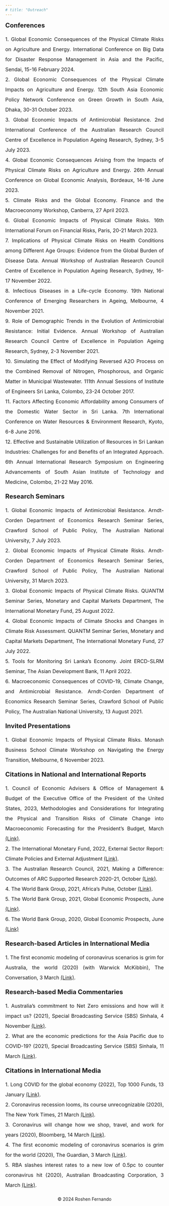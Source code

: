 ---
# title: "Outreach"
---
<div align = "left" style="font-size: 20px"> **Conferences** </div>
<p align = "justify" style="font-size: 16px; line-height: 2; margin-bottom: 18px; list-style-type: none">
<span style="list-style-type: none;"> 
1. Global Economic Consequences of the Physical Climate Risks on Agriculture and Energy. International Conference on Big Data for Disaster Response Management in Asia and the Pacific, Sendai, 15-16 February 2024.
</span><br>
<span style="list-style-type: none;"> 
2. Global Economic Consequences of the Physical Climate Impacts on Agriculture and Energy. 12th South Asia Economic Policy Network Conference on Green Growth in South Asia, Dhaka, 30-31 October 2023.
</span><br>
<span style="list-style-type: none;"> 
3. Global Economic Impacts of Antimicrobial Resistance. 2nd International Conference of the Australian Research Council Centre of Excellence in Population Ageing Research, Sydney, 3-5 July 2023.
</span><br>
<span style="list-style-type: none;"> 
4. Global Economic Consequences Arising from the Impacts of Physical Climate Risks on Agriculture and Energy. 26th Annual Conference on Global Economic Analysis, Bordeaux, 14-16 June 2023.
</span><br>
<span style="list-style-type: none;"> 
5. Climate Risks and the Global Economy. Finance and the Macroeconomy Workshop, Canberra, 27 April 2023.
</span><br>
<span style="list-style-type: none;"> 
6. Global Economic Impacts of Physical Climate Risks. 16th International Forum on Financial Risks, Paris, 20-21 March 2023.
</span><br>
<span style="list-style-type: none;"> 
7. Implications of Physical Climate Risks on Health Conditions among Different Age Groups: Evidence from the Global Burden of Disease Data. Annual Workshop of Australian Research Council Centre of Excellence in Population Ageing Research, Sydney, 16-17 November 2022.
</span><br>
<span style="list-style-type: none;">
8. Infectious Diseases in a Life-cycle Economy. 19th National Conference of Emerging Researchers in Ageing, Melbourne, 4 November 2021.
</span><br>
<span style="list-style-type: none;">
9. Role of Demographic Trends in the Evolution of Antimicrobial Resistance: Initial Evidence. Annual Workshop of Australian Research Council Centre of Excellence in Population Ageing Research, Sydney, 2-3 November 2021.
</span><br>
<span style="list-style-type: none;"> 
10. Simulating the Effect of Modifying Reversed A2O Process on the Combined Removal of Nitrogen, Phosphorous, and Organic Matter in Municipal Wastewater. 111th Annual Sessions of Institute of Engineers Sri Lanka, Colombo, 23-24 October 2017.
</span><br>
<span style="list-style-type: none;"> 
11. Factors Affecting Economic Affordability among Consumers of the Domestic Water Sector in Sri Lanka. 7th International Conference on Water Resources & Environment Research, Kyoto, 6-8 June 2016.
</span><br>
<span style="list-style-type: none;"> 
12. Effective and Sustainable Utilization of Resources in Sri Lankan Industries: Challenges for and Benefits of an Integrated Approach. 6th Annual International Research Symposium on Engineering Advancements of South Asian Institute of Technology and Medicine, Colombo, 21-22 May 2016.
</p>

<div align = "left" style="font-size: 20px"> **Research Seminars** </div>
<p align = "justify" style="font-size: 16px; line-height: 2; margin-bottom: 18px; list-style-type: none">
<span style="list-style-type: none;"> 
1. Global Economic Impacts of Antimicrobial Resistance. Arndt-Corden Department of Economics Research Seminar Series, Crawford School of Public Policy, The Australian National University, 7 July 2023.
</span><br>
<span style="list-style-type: none;">
2. Global Economic Impacts of Physical Climate Risks. Arndt-Corden Department of Economics Research Seminar Series, Crawford School of Public Policy, The Australian National University, 31 March 2023.
</span><br>
<span style="list-style-type: none;"> 
3. Global Economic Impacts of Physical Climate Risks. QUANTM Seminar Series, Monetary and Capital Markets Department, The International Monetary Fund, 25 August 2022.
</span><br>
<span style="list-style-type: none;"> 
4. Global Economic Impacts of Climate Shocks and Changes in Climate Risk Assessment. QUANTM Seminar Series, Monetary and Capital Markets Department, The International Monetary Fund, 27 July 2022.
</span><br>
<span style="list-style-type: none;"> 
5. Tools for Monitoring Sri Lanka's Economy. Joint ERCD-SLRM Seminar, The Asian Development Bank, 11 April 2022.
</span><br>
<span style="list-style-type: none;"> 
6. Macroeconomic Consequences of COVID-19, Climate Change, and Antimicrobial Resistance. Arndt-Corden Department of Economics Research Seminar Series, Crawford School of Public Policy, The Australian National University, 13 August 2021.
</p>

<div align = "left" style="font-size: 20px"> **Invited Presentations** </div>
<p align = "justify" style="font-size: 16px; line-height: 2; margin-bottom: 18px; list-style-type: none">
<span style="list-style-type: none;"> 
1. Global Economic Impacts of Physical Climate Risks. Monash Business School Climate Workshop on Navigating the Energy Transition, Melbourne, 6 November 2023.
</p>

<div align = "left" style="font-size: 20px"> **Citations in National and International Reports** </div>
<p align = "justify" style="font-size: 16px; line-height: 2; margin-bottom: 18px; list-style-type: none">
<span style="list-style-type: none;"> 
1. Council of Economic Advisers & Office of Management & Budget of the Executive Office of the President of the United States, 2023, Methodologies and Considerations for Integrating the Physical and Transition Risks of Climate Change into Macroeconomic Forecasting for the President's Budget, March [(Link)](https://www.whitehouse.gov/wp-content/uploads/2023/03/CEA-OMB-White-Paper.pdf).
</span><br>
<span style="list-style-type: none;"> 
2. The International Monetary Fund, 2022, External Sector Report: Climate Policies and External Adjustment [(Link)](https://www.imf.org/-/media/Files/Publications/ESR/2022/English/ch2.ashx).
</span><br>
<span style="list-style-type: none;"> 
3. The Australian Research Council, 2021, Making a Difference: Outcomes of ARC Supported Research 2020-21, October [(Link)](https://online.flippingbook.com/view/237082075/).
</span><br>
<span style="list-style-type: none;"> 
4. The World Bank Group, 2021, Africa's Pulse, October [(Link)](https://documents1.worldbank.org/curated/en/786721633587328307/pdf/Africa-s-Pulse-No-24-October-2021-An-Analysis-of-Issues-Shaping-Africa-s-Economic-Future.pdf).
</span><br>
<span style="list-style-type: none;"> 
5. The World Bank Group, 2021, Global Economic Prospects, June [(Link)](https://openknowledge.worldbank.org/entities/publication/e70e9357-8459-5e9b-b069-97c0ad5a9769).
</span><br>
<span style="list-style-type: none;"> 
6. The World Bank Group, 2020, Global Economic Prospects, June [(Link)](https://openknowledge.worldbank.org/entities/publication/d29e6c95-4753-58e8-b368-d03c78cacab5)
</p>

<div align = "left" style="font-size: 20px"> **Research-based Articles in International Media** </div>
<p align = "justify" style="font-size: 16px; line-height: 2; margin-bottom: 18px; list-style-type: none">
<span style="list-style-type: none;"> 1. The first economic modeling of coronavirus scenarios is grim for Australia, the world (2020) (with Warwick McKibbin), The Conversation, 3 March [(Link)](https://theconversation.com/the-first-economic-modelling-of-coronavirus-scenarios-is-grim-for-australia-the-world-132759#comment_2162958).
</span>
</p>

<div align = "left" style="font-size: 20px"> **Research-based Media Commentaries** </div>
<p align = "justify" style="font-size: 16px; line-height: 2; margin-bottom: 18px; list-style-type: none">
<span style="list-style-type: none;">
1. Australia's commitment to Net Zero emissions and how will it impact us? (2021), Special Broadcasting Service (SBS) Sinhala, 4 November [(Link)](https://www.sbs.com.au/language/english/audio/australia-s-commitment-to-net-zero-emissions-and-how-will-it-impact-us).
</span><br>
<span style="list-style-type: none;">
2. What are the economic predictions for the Asia Pacific due to COVID-19? (2021), Special Broadcasting Service (SBS) Sinhala, 11 March [(Link)](https://www.sbs.com.au/language/english/audio/what-are-the-economic-predictions-for-asia-pacific-due-to-covid-19).
</span><br>
</p>

<div align = "left" style="font-size: 20px"> **Citations in International Media** </div>
<p align = "justify" style="font-size: 16px; line-height: 2; margin-bottom: 18px; list-style-type: none">
<span style="list-style-type: none;">
1. Long COVID for the global economy (2022), Top 1000 Funds, 13 January [(Link)](https://www.top1000funds.com/2022/01/long-covid-for-the-global-economy/).
</span><br>
<span style="list-style-type: none;">
2. Coronavirus recession looms, its course unrecognizable (2020), The New York Times, 21 March [(Link)](https://www.nytimes.com/2020/03/21/business/economy/coronavirus-recession.html).
</span><br>
<span style="list-style-type: none;">
3. Coronavirus will change how we shop, travel, and work for years (2020), Bloomberg, 14 March [(Link)](https://www.bloomberg.com/news/articles/2020-03-13/coronavirus-will-change-how-we-shop-travel-and-work-for-years).
</span><br>
<span style="list-style-type: none;">
4. The first economic modeling of coronavirus scenarios is grim for the world (2020), The Guardian, 3 March [(Link)](https://www.theguardian.com/australia-news/2020/mar/03/the-first-economic-modelling-of-coronavirus-scenarios-is-grim-for-the-world).
</span><br>
<span style="list-style-type: none;">
5. RBA slashes interest rates to a new low of 0.5pc to counter coronavirus hit (2020), Australian Broadcasting Corporation, 3 March [(Link)](https://www.abc.net.au/news/2020-03-03/reserve-bank-slashes-interest-rates-over-coronavirus/12020950).
</p>

<div style="text-align: center; margin-top: 20px;"> <p>&copy; 2024 Roshen Fernando</p> </div>
